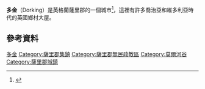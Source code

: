 {{Infobox UK place
|country =      英格蘭
|official_name= Dorking
|map_type= Surrey
|label_position= bottom
|population=11,185
|population_ref=(2011普查)<ref name=ons>[http://neighbourhood.statistics.gov.uk Key Statistics; Quick Statistics: Population Density] {{Wayback|url=http://neighbourhood.statistics.gov.uk/ |date=20030211201309 }} [[United_Kingdom_Census_2011|United Kingdom Census 2011]] ''[[Office_for_National_Statistics|Office for National Statistics]]'' Retrieved 20 December 2013</ref>
|area_total_km2=6.57
|civil_parish=n/a
|shire_district= [[Mole_Valley|Mole Valley]]
|shire_county = [[薩里郡|薩里郡]]
|region=     South East England
|post_town= Dorking
|postcode_district= RH4
|postcode_area=RH
|dial_code= 01306
|os_grid_reference= TQ165496
|latitude=                 51.2340
|longitude=                -0.3318
|static_image_name = Dorking - geograph.org.uk - 788645.jpg
|static_image_caption = Dorking from Denbies Hillside
|london_direction = NNE
|london_distance_mi = 21
}}
'''多金'''（Dorking）是英格蘭薩里郡的一個城市<ref name=grf>{{cite web|title=UK Grid Reference Finder|url=http://www.gridreferencefinder.com/|publisher=UK Grid Reference Finder|accessdate=29 April 2012|archive-date=2017-09-12|archive-url=https://web.archive.org/web/20170912054323/http://gridreferencefinder.com/|dead-url=yes}}</ref>，這裡有許多喬治亞和維多利亞時代的英國鄉村大屋。

== 參考資料 ==
{{reflist}}

{{DEFAULTSORT:Dorking}}
[[Category:多金|]]
[[Category:薩里郡集鎮|Category:薩里郡集鎮]]
[[Category:薩里郡無民政教區|Category:薩里郡無民政教區]]
[[Category:莫爾河谷|Category:莫爾河谷]]
[[Category:薩里郡城鎮|Category:薩里郡城鎮]]